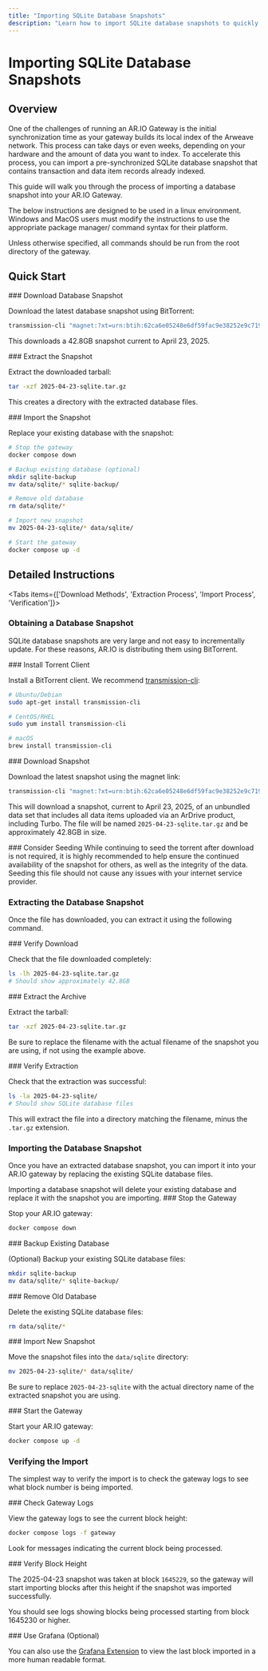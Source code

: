 ```yaml
---
title: "Importing SQLite Database Snapshots"
description: "Learn how to import SQLite database snapshots to quickly bootstrap your AR.IO Gateway and reduce synchronization time."
---
```


# Importing SQLite Database Snapshots

## Overview

One of the challenges of running an AR.IO Gateway is the initial synchronization time as your gateway builds its local index of the Arweave network. This process can take days or even weeks, depending on your hardware and the amount of data you want to index. To accelerate this process, you can import a pre-synchronized SQLite database snapshot that contains transaction and data item records already indexed.

This guide will walk you through the process of importing a database snapshot into your AR.IO Gateway.

<Callout type="info" title="Note">
The below instructions are designed to be used in a linux environment. Windows and MacOS users must modify the instructions to use the appropriate package manager/ command syntax for their platform.

Unless otherwise specified, all commands should be run from the root directory of the gateway.

</Callout>

## Quick Start

<Steps>
<Step>
### Download Database Snapshot

Download the latest database snapshot using BitTorrent:

```bash
transmission-cli "magnet:?xt=urn:btih:62ca6e05248e6df59fac9e38252e9c71951294ed&dn=2025-04-23-sqlite.tar.gz&tr=udp%3A%2F%2Ftracker.opentrackr.org%3A1337%2Fannounce&tr=http%3A%2F%2Ftracker.opentrackr.org%3A1337%2Fannounce&tr=udp%3A%2F%2Fopen.demonii.com%3A1337%2Fannounce&tr=udp%3A%2F%2Ftracker.torrent.eu.org%3A451%2Fannounce&tr=udp%3A%2F%2Fp4p.arenabg.com%3A1337%2Fannounce&tr=https%3A%2F%2Ftracker.bt4g.com%3A443%2Fannounce"
```

This downloads a 42.8GB snapshot current to April 23, 2025.

</Step>

<Step>
### Extract the Snapshot

Extract the downloaded tarball:

```bash
tar -xzf 2025-04-23-sqlite.tar.gz
```

This creates a directory with the extracted database files.

</Step>

<Step>
### Import the Snapshot

Replace your existing database with the snapshot:

```bash
# Stop the gateway
docker compose down

# Backup existing database (optional)
mkdir sqlite-backup
mv data/sqlite/* sqlite-backup/

# Remove old database
rm data/sqlite/*

# Import new snapshot
mv 2025-04-23-sqlite/* data/sqlite/

# Start the gateway
docker compose up -d
```

</Step>
</Steps>

## Detailed Instructions

<Tabs items={['Download Methods', 'Extraction Process', 'Import Process', 'Verification']}>
<Tab value="Download Methods">

### Obtaining a Database Snapshot

SQLite database snapshots are very large and not easy to incrementally update. For these reasons, AR.IO is distributing them using BitTorrent.

<Steps>
<Step>
### Install Torrent Client

Install a BitTorrent client. We recommend [transmission-cli](https://github.com/transmission/transmission):

```bash
# Ubuntu/Debian
sudo apt-get install transmission-cli

# CentOS/RHEL
sudo yum install transmission-cli

# macOS
brew install transmission-cli
```

</Step>

<Step>
### Download Snapshot

Download the latest snapshot using the magnet link:

```bash
transmission-cli "magnet:?xt=urn:btih:62ca6e05248e6df59fac9e38252e9c71951294ed&dn=2025-04-23-sqlite.tar.gz&tr=udp%3A%2F%2Ftracker.opentrackr.org%3A1337%2Fannounce&tr=http%3A%2F%2Ftracker.opentrackr.org%3A1337%2Fannounce&tr=udp%3A%2F%2Fopen.demonii.com%3A1337%2Fannounce&tr=udp%3A%2F%2Ftracker.torrent.eu.org%3A451%2Fannounce&tr=udp%3A%2F%2Fp4p.arenabg.com%3A1337%2Fannounce&tr=https%3A%2F%2Ftracker.bt4g.com%3A443%2Fannounce"
```

This will download a snapshot, current to April 23, 2025, of an unbundled data set that includes all data items uploaded via an ArDrive product, including Turbo. The file will be named `2025-04-23-sqlite.tar.gz` and be approximately 42.8GB in size.

</Step>

<Step>
### Consider Seeding

<Callout type="info" title="Seeding Recommendation">
  While continuing to seed the torrent after download is not required, it is
  highly recommended to help ensure the continued availability of the snapshot
  for others, as well as the integrity of the data. Seeding this file should not
  cause any issues with your internet service provider.
</Callout>

</Step>
</Steps>

</Tab>

<Tab value="Extraction Process">

### Extracting the Database Snapshot

Once the file has downloaded, you can extract it using the following command.

<Steps>
<Step>
### Verify Download

Check that the file downloaded completely:

```bash
ls -lh 2025-04-23-sqlite.tar.gz
# Should show approximately 42.8GB
```

</Step>

<Step>
### Extract the Archive

Extract the tarball:

```bash
tar -xzf 2025-04-23-sqlite.tar.gz
```

Be sure to replace the filename with the actual filename of the snapshot you are using, if not using the example above.

</Step>

<Step>
### Verify Extraction

Check that the extraction was successful:

```bash
ls -la 2025-04-23-sqlite/
# Should show SQLite database files
```

This will extract the file into a directory matching the filename, minus the `.tar.gz` extension.

</Step>
</Steps>

</Tab>

<Tab value="Import Process">

### Importing the Database Snapshot

Once you have an extracted database snapshot, you can import it into your AR.IO gateway by replacing the existing SQLite database files.

<Callout type="warning" title="IMPORTANT">
  Importing a database snapshot will delete your existing database and replace
  it with the snapshot you are importing.
</Callout>

<Steps>
<Step>
### Stop the Gateway

Stop your AR.IO gateway:

```bash
docker compose down
```

</Step>

<Step>
### Backup Existing Database

(Optional) Backup your existing SQLite database files:

```bash
mkdir sqlite-backup
mv data/sqlite/* sqlite-backup/
```

</Step>

<Step>
### Remove Old Database

Delete the existing SQLite database files:

```bash
rm data/sqlite/*
```

</Step>

<Step>
### Import New Snapshot

Move the snapshot files into the `data/sqlite` directory:

```bash
mv 2025-04-23-sqlite/* data/sqlite/
```

Be sure to replace `2025-04-23-sqlite` with the actual directory name of the extracted snapshot you are using.

</Step>

<Step>
### Start the Gateway

Start your AR.IO gateway:

```bash
docker compose up -d
```

</Step>
</Steps>

</Tab>

<Tab value="Verification">

### Verifying the Import

The simplest way to verify the import is to check the gateway logs to see what block number is being imported.

<Steps>
<Step>
### Check Gateway Logs

View the gateway logs to see the current block height:

```bash
docker compose logs -f gateway
```

Look for messages indicating the current block being processed.

</Step>

<Step>
### Verify Block Height

The 2025-04-23 snapshot was taken at block `1645229`, so the gateway will start importing blocks after this height if the snapshot was imported successfully.

You should see logs showing blocks being processed starting from block 1645230 or higher.

</Step>

<Step>
### Use Grafana (Optional)

You can also use the [Grafana Extension](/build/advanced/advanced-gateway-operation/monitoring-with-grafana) to view the last block imported in a more human readable format.

</Step>
</Steps>

</Tab>
</Tabs>
